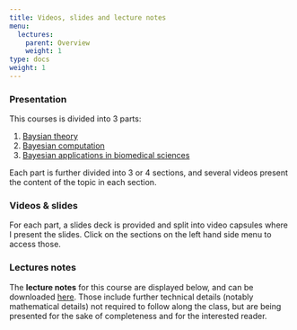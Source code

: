```yaml
---
title: Videos, slides and lecture notes
menu:
  lectures:
    parent: Overview
    weight: 1
type: docs
weight: 1
---
```


### Presentation

This courses is divided into 3 parts:

 1. [Baysian theory](01-introbayestheory)
 2. [Bayesian computation](05-estimateprior)
 3. [Bayesian applications in biomedical sciences](09-postmortemreanalysis)

Each part is further divided into 3 or 4 sections, and several videos present the content of the topic in each section.

### Videos & slides

For each part, a slides deck is provided and split into video capsules where I present the slides. Click on the sections on the left hand side menu to access those.

### Lectures notes

The **lecture notes** for this course are displayed below, and can be downloaded [here](/files/IntroBayesMed20_lectureNotes.pdf). Those include further technical details (notably mathematical details) not required to follow along the class, but are being presented for the sake of completeness and for the interested reader.

<html>
<body>
  <object data="/slides/IntroBayesMed20_lectureNotes.pdf##view=fit" type="application/pdf" width="100%" height="800">
        <embed src="/slides/IntroBayesMed20_lectureNotes.pdf##view=fit" type="application/pdf"/>
  </object>
</body>
</html>